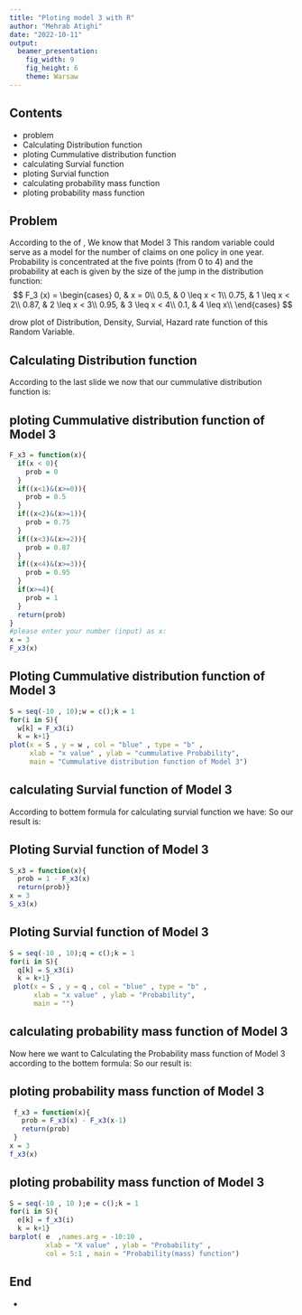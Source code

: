 ```yaml
---
title: "Ploting model 3 with R"
author: "Mehrab Atighi"
date: "2022-10-11"
output: 
  beamer_presentation: 
    fig_width: 9
    fig_height: 6
    theme: Warsaw
---
```


## Contents

- problem  \ref{Problem} \newline
- Calculating Distribution function \ref{Dis} \newline
- ploting Cummulative distribution function \ref{CDF} \newline
- calculating Survial function \ref{Sur} \newline
- ploting Survial function \ref{Psur} \newline
- calculating probability mass function \ref{pdf} \newline
- ploting probability mass function \ref{Ppdf} \newline

## Problem 
\label{Problem} 

According to the \textcolor{pink}{Model 3  in chapter 2} of \textcolor{blue}{Loss Models from Data to Decision Edition 5}, We know that \newline
Model 3 This random variable could serve as a model for the number of claims on one policy in one year. Probability is concentrated at the five points (from 0 to 4) and the probability at each is given by the size of the jump in the distribution function:
$$
F_3 (x) = 
\begin{cases}
0, & x = 0\\
0.5, & 0 \leq x < 1\\
0.75, & 1 \leq x < 2\\
0.87, & 2 \leq x < 3\\
0.95, & 3 \leq x < 4\\
0.1, & 4 \leq x\\
\end{cases}
$$

drow plot of Distribution, Density, Survial, Hazard rate function of this Random Variable.

## Calculating Distribution function
\label{Dis}

According to the last slide we now that our cummulative distribution function is:

\begin{equation}
F_3 (x) = 
\begin{cases}
0, & x = 0\\
0.5, & 0 \leq x < 1\\
0.75, & 1 \leq x < 2\\
0.87, & 2 \leq x < 3\\
0.95, & 3 \leq x < 4\\
0.1, & 4 \leq x\\
\end{cases}
\end{equation}


## ploting Cummulative distribution function of  Model 3 
\label{CDF}
\tiny
```r
F_x3 = function(x){
  if(x < 0){
    prob = 0
  }
  if((x<1)&(x>=0)){
    prob = 0.5
  }
  if((x<2)&(x>=1)){
    prob = 0.75
  }
  if((x<3)&(x>=2)){
    prob = 0.87
  }
  if((x<4)&(x>=3)){
    prob = 0.95
  }
  if(x>=4){
    prob = 1
  }
  return(prob)
}
#please enter your number (input) as x:
x = 3
F_x3(x)
```
\normalsize


## Ploting Cummulative distribution function of Model 3
\tiny
```r
S = seq(-10 , 10);w = c();k = 1
for(i in S){
  w[k] = F_x3(i)
  k = k+1}
plot(x = S , y = w , col = "blue" , type = "b" ,
     xlab = "x value" , ylab = "cummulative Probability",
     main = "Cummulative distribution function of Model 3")
```
\normalsize


## calculating Survial function of Model 3
\label{Sur}

According to bottem formula for calculating survial function we have:
\begin{equation}
S_X (x) = 1 - F_X (x)
\end{equation}
So our result is:
\begin{equation}
S_X (x) = 
\begin{cases}
0.5, & 0 \leq x < 1\\
0.25, & 1 \leq x < 2\\
0.13, & 2 \leq x < 3\\
0.05, & 3 \leq x < 4\\
0, & 4 \leq x\\
\end{cases}
\end{equation}

## Ploting Survial function of Model 3
\label{Psur}

```r
S_x3 = function(x){
  prob = 1 - F_x3(x)
  return(prob)}
x = 3
S_x3(x)
```


## Ploting Survial function of Model 3
\small
```r
S = seq(-10 , 10);q = c();k = 1
for(i in S){
  q[k] = S_x3(i)
  k = k+1}
 plot(x = S , y = q , col = "blue" , type = "b" ,
      xlab = "x value" , ylab = "Probability",
      main = "")
```
\normalsize

## calculating probability mass function of Model 3
\label{pdf}
Now here we want to Calculating the Probability mass function of Model 3 according to the bottem formula:
\begin{equation}
p_X (x)= Pr(X=x)
\end{equation}
\newline
So our result is:
\begin{equation}
p_3 (x) =
\begin{cases}
0.50, &x=0\\
0.25, & x=1\\
0.12, & x=2\\
0.08, & x=3\\
0.05, & x=4\\
\end{cases}
\end{equation}

## ploting probability mass function of Model 3
\label{Ppdf}

```r
 f_x3 = function(x){
   prob = F_x3(x) - F_x3(x-1)
   return(prob)
 }
x = 3
f_x3(x)
```


## ploting probability mass function of Model 3

```r
S = seq(-10 , 10 );e = c();k = 1
for(i in S){
  e[k] = f_x3(i)
  k = k+1}
barplot( e  ,names.arg = -10:10 ,
         xlab = "X value" , ylab = "Probability" ,
         col = 5:1 , main = "Probability(mass) function")
```

## End
\huge   
- \textcolor{blue}{Thanks for your attention}